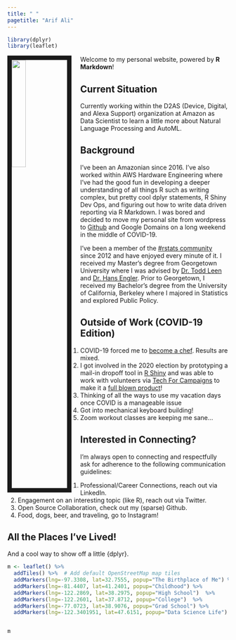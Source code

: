 ```yaml
---
title: " "
pagetitle: "Arif Ali"
---
```


```R
library(dplyr)
library(leaflet)
```

<link rel="stylesheet" href="styles.css" type="text/css">

<img src="images/headshot.jpg" style="width:25%; border:10px solid; margin-right: 20px" align="left">

Welcome to my personal website, powered by **R Markdown**! 

## Current Situation
Currently working within the D2AS (Device, Digital, and Alexa Support) organization at Amazon as Data Scientist to learn a little more about Natural Language Processing and AutoML. 

## Background
I've been an Amazonian since 2016. I've also worked within AWS Hardware Engineering where I've had the good fun in developing a deeper understanding of all things R such as writing complex, but pretty cool dplyr statements, R Shiny Dev Ops, and figuring out how to write data driven reporting via R Markdown. I was bored and decided to move my personal site from wordpress to [Github](https://github.com/arifyali/arifyali.github.io) and Google Domains on a long weekend in the middle of COVID-19. 

I've been a member of the [#rstats community](https://twitter.com/hashtag/rstats) since 2012 and have enjoyed every minute of it. I received my Master's degree from Georgetown University where I was advised by [Dr. Todd Leen](https://nsf.gov/staff/staff_bio.jsp?lan=tleen&org=HRD&from_org=HRD) and [Dr. Hans Engler](https://gufaculty360.georgetown.edu/s/contact/00336000014RhGiAAK/hans-engler).
Prior to Georgetown, I received my Bachelor's degree from the University of California, Berkeley where I majored in Statistics and explored Public Policy.

## Outside of Work (COVID-19 Edition)
1. COVID-19 forced me to [become a chef](https://www.instagram.com/s/aGlnaGxpZ2h0OjE3ODU4OTcxMjY3ODU4MzUy?igshid=3uerk9lpjogt&story_media_id=2281772023078627639). Results are mixed.
1. I got involved in the 2020 election by prototyping a mail-in dropoff tool in [R Shiny](https://arifyali.shinyapps.io/mail-in-ballot-dropoff/) and was able to work with volunteers via [Tech For Campaigns](https://techforcampaigns.org/) to make it a [full blown product](https://medium.com/techforcampaigns/open-sourcing-our-ballot-dropoff-locator-tool-8b4d5ad294c3)!
1. Thinking of all the ways to use my vacation days once COVID is a manageable issue
1. Got into mechanical keyboard building!
1. Zoom workout classes are keeping me sane...


## Interested in Connecting?
I'm always open to connecting and respectfully ask for adherence to the following communication guidelines:

1. Professional/Career Connections, reach out via LinkedIn.
1. Engagement on an interesting topic (like R), reach out via Twitter.
1. Open Source Collaboration, check out my (sparse) Github.
1. Food, dogs, beer, and traveling, go to Instagram!

## All the Places I've Lived!
And a cool way to show off a little {dplyr}.
```R


m <- leaflet() %>%
  addTiles() %>%  # Add default OpenStreetMap map tiles
  addMarkers(lng=-97.3308, lat=32.7555, popup="The Birthplace of Me") %>%
  addMarkers(lng=-81.4407, lat=41.2401, popup="Childhood") %>%
  addMarkers(lng=-122.2869, lat=38.2975, popup="High School")  %>%
  addMarkers(lng=-122.2601, lat=37.8712, popup="College")  %>%
  addMarkers(lng=-77.0723, lat=38.9076, popup="Grad School") %>%
  addMarkers(lng=-122.3401951, lat=47.6151, popup="Data Science Life")


m
```


